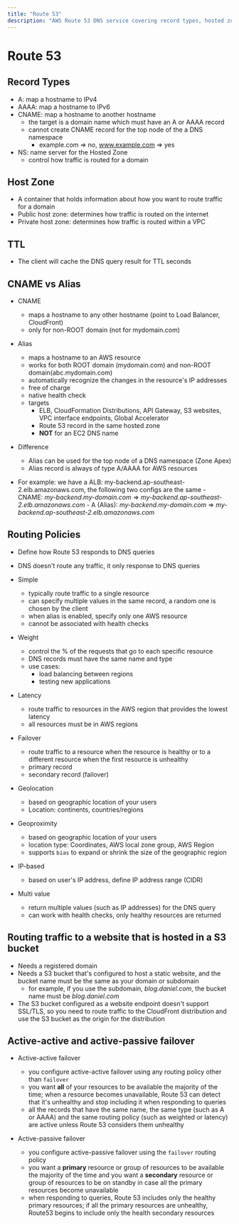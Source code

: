 ```yaml
---
title: "Route 53"
description: "AWS Route 53 DNS service covering record types, hosted zones, routing policies, TTL, CNAME vs Alias, and failover configurations."
---
```


# Route 53

## Record Types

- A: map a hostname to IPv4
- AAAA: map a hostname to IPv6
- CNAME: map a hostname to another hostname
    - the target is a domain name which must have an A or AAAA record
    - cannot create CNAME record for the top node of the a DNS namespace
        - example.com => no, www.example.com => yes
- NS: name server for the Hosted Zone
    - control how traffic is routed for a domain

## Host Zone

- A container that holds information about how you want to route traffic for a domain
- Public host zone: determines how traffic is routed on the internet
- Private host zone: determines how traffic is routed within a VPC

## TTL

- The client will cache the DNS query result for TTL seconds

## CNAME vs Alias

- CNAME
    - maps a hostname to any other hostname (point to Load Balancer, CloudFront)
    - only for non-ROOT domain (not for mydomain.com)
	
- Alias
    - maps a hostname to an AWS resource
    - works for both ROOT domain (mydomain.com) and non-ROOT domain(abc.mydomain.com)
    - automatically recognize the changes in the resource's IP addresses
    - free of charge
    - native health check
    - targets
        - ELB, CloudFormation Distributions, API Gateway, S3 websites, VPC interface endpoints, Global Accelerator
        - Route 53 record in the same hosted zone
        - **NOT** for an EC2 DNS name

- Difference
    - Alias can be used for the top node of a DNS namespace (Zone Apex)
    - Alias record is always of type A/AAAA for AWS resources

- For example: we have a ALB: my-backend.ap-southeast-2.elb.amazonaws.com, the following two configs are the same
      - CNAME: *my-backend.my-domain.com* => *my-backend.ap-southeast-2.elb.amazonaws.com*
      - A (Alias): *my-backend.my-domain.com* => *my-backend.ap-southeast-2.elb.amazonaws.com*

## Routing Policies

- Define how Route 53 responds to DNS queries
- DNS doesn't route any traffic, it only response to DNS queries

- Simple
    - typically route traffic to a single resource
    - can specify multiple values in the same record, a random one is chosen by the client
    - when alias is enabled, specify only one AWS resource
    - cannot be associated with health checks

- Weight
    - control the % of the requests that go to each specific resource
    - DNS records must have the same name and type
    - use cases:
        - load balancing between regions
        - testing new applications

- Latency
    - route traffic to resources in the AWS region that provides the lowest latency
    - all resources must be in AWS regions

- Failover
    - route traffic to a resource when the resource is healthy or to a different resource when the first resource is unhealthy
    - primary record
    - secondary record (failover)

- Geolocation
    - based on geographic location of your users
    - Location: continents, countries/regions

- Geoproximity
    - based on geographic location of your users
    - location type: Coordinates, AWS local zone group, AWS Region
    - supports `bias` to expand or shrink the size of the geographic region

- IP-based
    - based on user's IP address, define IP address range (CIDR)

- Multi value
    - return multiple values (such as IP addresses) for the DNS query
    - can work with health checks, only healthy resources are returned

## Routing traffic to a website that is hosted in a S3 bucket

- Needs a registered domain
- Needs a S3 bucket that's configured to host a static website, and the bucket name must be the same as your domain or subdomain
    - for example, if you use the subdomain, _blog.daniel.com_, the bucket name must be _blog.daniel.com_
- The S3 bucket configured as a website endpoint doesn't support SSL/TLS, so you need to route traffic to the CloudFront distribution and use the S3 bucket as the origin for the distribution

## Active-active and active-passive failover

- Active-active failover
    - you configure active-active failover using any routing policy other than `failover`
    - you want **all** of your resources to be available the majority of the time; when a resource becomes unavailable, Route 53 can detect that it's unhealthy and stop including it when responding to queries
    - all the records that have the same name, the same type (such as A or AAAA) and the same routing policy (such as weighted or latency) are active unless Route 53 considers them unhealthy

- Active-passive failover
    - you configure active-passive failover using the `failover` routing policy
    - you want a **primary** resource or group of resources to be available the majority of the time and you want a **secondary** resource or group of resources to be on standby in case all the primary resources become unavailable 
    - when responding to queries, Route 53 includes only the healthy primary resources; if all the primary resources are unhealthy, Route53 begins to include only the health secondary resources
